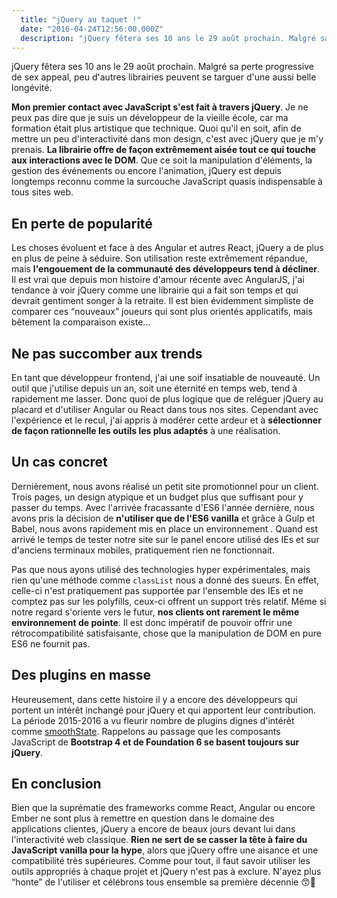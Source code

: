 ```yaml
---
  title: "jQuery au taquet !"
  date: "2016-04-24T12:56:00.000Z"
  description: "jQuery fêtera ses 10 ans le 29 août prochain. Malgré sa perte progressive de sex appeal, peu d'autres librairies peuvent se targuer d'une aussi belle longévité."
---
```



jQuery fêtera ses 10 ans le 29 août prochain. Malgré sa perte progressive de sex appeal, peu d'autres librairies peuvent se targuer d'une aussi belle longévité.

**Mon premier contact avec JavaScript s'est fait à travers jQuery**. Je ne peux pas dire que je suis un développeur de la vieille école, car ma formation était plus artistique que technique. Quoi qu'il en soit, afin de mettre un peu d'interactivité dans mon design, c'est avec jQuery que je m'y prenais. **La librairie offre de façon extrêmement aisée tout ce qui touche aux interactions avec le DOM**. Que ce soit la manipulation d'éléments, la gestion des événements ou encore l'animation, jQuery est depuis longtemps reconnu comme la surcouche JavaScript quasis indispensable à tous sites web.

## En perte de popularité

Les choses évoluent et face à des Angular et autres React, jQuery a de plus en plus de peine à séduire. Son utilisation reste extrêmement répandue, mais **l'engouement de la communauté des développeurs tend à décliner**. Il est vrai que depuis mon histoire d'amour récente avec AngularJS, j'ai tendance à voir jQuery comme une librairie qui a fait son temps et qui devrait gentiment songer à la retraite. Il est bien évidemment simpliste de comparer ces “nouveaux” joueurs qui sont plus orientés applicatifs, mais bêtement la comparaison existe...

## Ne pas succomber aux trends

En tant que développeur frontend, j'ai une soif insatiable de nouveauté. Un outil que j'utilise depuis un an, soit une éternité en temps web, tend à rapidement me lasser. Donc quoi de plus logique que de reléguer jQuery au placard et d'utiliser Angular ou React dans tous nos sites. Cependant avec l'expérience et le recul, j'ai appris à modérer cette ardeur et à **sélectionner de façon rationnelle les outils les plus adaptés** à une réalisation.

## Un cas concret

Dernièrement, nous avons réalisé un petit site promotionnel pour un client. Trois pages, un design atypique et un budget plus que suffisant pour y passer du temps. Avec l'arrivée fracassante d'ES6 l'année dernière, nous avons pris la décision de **n'utiliser que de l'ES6 vanilla** et grâce à Gulp et Babel, nous avons rapidement mis en place un environnement . Quand est arrivé le temps de tester notre site sur le panel encore utilisé des IEs et sur d'anciens terminaux mobiles, pratiquement rien ne fonctionnait.

Pas que nous ayons utilisé des technologies hyper expérimentales, mais rien qu'une méthode comme `classList` nous a donné des sueurs. En effet, celle-ci n'est pratiquement pas supportée par l'ensemble des IEs et ne comptez pas sur les polyfills, ceux-ci offrent un support très relatif. Même si notre regard s'oriente vers le futur, **nos clients ont rarement le même environnement de pointe**. Il est donc impératif de pouvoir offrir une rétrocompatibilité satisfaisante, chose que la manipulation de DOM en pure ES6 ne fournit pas.

## Des plugins en masse

Heureusement, dans cette histoire il y a encore des développeurs qui portent un intérêt inchangé pour jQuery et qui apportent leur contribution. La période 2015-2016 a vu fleurir nombre de plugins dignes d'intérêt comme [smoothState](https://github.com/miguel-perez/smoothState.js). Rappelons au passage que les composants JavaScript de **Bootstrap 4 et de Foundation 6 se basent toujours sur jQuery**.

## En conclusion

Bien que la suprématie des frameworks comme React, Angular ou encore Ember ne sont plus à remettre en question dans le domaine des applications clientes, jQuery a encore de beaux jours devant lui dans l'interactivité web classique. **Rien ne sert de se casser la tête à faire du JavaScript vanilla pour la hype**, alors que jQuery offre une aisance et une compatibilité très supérieures. Comme pour tout, il faut savoir utiliser les outils appropriés à chaque projet et jQuery n'est pas à exclure. N'ayez plus “honte” de l'utiliser et célébrons tous ensemble sa première décennie :kissing_smiling_eyes::tada:

